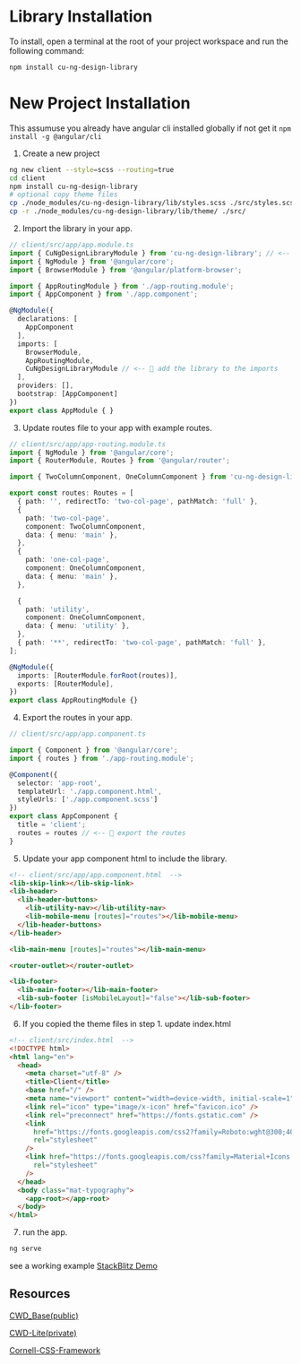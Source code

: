 
<Meta title="CU-NG-Design-Library/Installation" />

# Library Installation

To install, open a terminal at the root of your project workspace and run the following command:

```bash
npm install cu-ng-design-library
```

# New Project Installation

This assumuse you already have angular cli installed globally if not get it `npm install -g @angular/cli`

1. Create a new project

```bash
ng new client --style=scss --routing=true
cd client
npm install cu-ng-design-library
# optional copy theme files
cp ./node_modules/cu-ng-design-library/lib/styles.scss ./src/styles.scss
cp -r ./node_modules/cu-ng-design-library/lib/theme/ ./src/
```

2. Import the library in your app.

```typescript
// client/src/app/app.module.ts
import { CuNgDesignLibraryModule } from 'cu-ng-design-library'; // <-- 👀 import the library
import { NgModule } from '@angular/core';
import { BrowserModule } from '@angular/platform-browser';

import { AppRoutingModule } from './app-routing.module';
import { AppComponent } from './app.component';

@NgModule({
  declarations: [
    AppComponent
  ],
  imports: [
    BrowserModule,
    AppRoutingModule,
    CuNgDesignLibraryModule // <-- 👀 add the library to the imports
  ],
  providers: [],
  bootstrap: [AppComponent]
})
export class AppModule { }
```

3. Update routes file to your app with example routes.

```typescript
// client/src/app/app-routing.module.ts
import { NgModule } from '@angular/core';
import { RouterModule, Routes } from '@angular/router';

import { TwoColumnComponent, OneColumnComponent } from 'cu-ng-design-library'; // <-- 👀 import the example components

export const routes: Routes = [
  { path: '', redirectTo: 'two-col-page', pathMatch: 'full' },
  {
    path: 'two-col-page',
    component: TwoColumnComponent,
    data: { menu: 'main' },
  },
  {
    path: 'one-col-page',
    component: OneColumnComponent,
    data: { menu: 'main' },
  },

  {
    path: 'utility',
    component: OneColumnComponent,
    data: { menu: 'utility' },
  },
  { path: '**', redirectTo: 'two-col-page', pathMatch: 'full' },
];

@NgModule({
  imports: [RouterModule.forRoot(routes)],
  exports: [RouterModule],
})
export class AppRoutingModule {}
```

4. Export the routes in your app.

```typescript
// client/src/app/app.component.ts

import { Component } from '@angular/core';
import { routes } from './app-routing.module';

@Component({
  selector: 'app-root',
  templateUrl: './app.component.html',
  styleUrls: ['./app.component.scss']
})
export class AppComponent {
  title = 'client';
  routes = routes // <-- 👀 export the routes
}
```

5. Update your app component html to include the library.

```html
<!-- client/src/app/app.component.html  -->
<lib-skip-link></lib-skip-link>
<lib-header>
  <lib-header-buttons>
    <lib-utility-nav></lib-utility-nav>
    <lib-mobile-menu [routes]="routes"></lib-mobile-menu>
  </lib-header-buttons>
</lib-header>

<lib-main-menu [routes]="routes"></lib-main-menu>

<router-outlet></router-outlet>

<lib-footer>
  <lib-main-footer></lib-main-footer>
  <lib-sub-footer [isMobileLayout]="false"></lib-sub-footer>
</lib-footer>
```

6. If you copied the theme files in step 1. update index.html

```html
<!-- client/src/index.html  -->
<!DOCTYPE html>
<html lang="en">
  <head>
    <meta charset="utf-8" />
    <title>Client</title>
    <base href="/" />
    <meta name="viewport" content="width=device-width, initial-scale=1" />
    <link rel="icon" type="image/x-icon" href="favicon.ico" />
    <link rel="preconnect" href="https://fonts.gstatic.com" />
    <link
      href="https://fonts.googleapis.com/css2?family=Roboto:wght@300;400;500&display=swap"
      rel="stylesheet"
    />
    <link href="https://fonts.googleapis.com/css?family=Material+Icons|Material+Icons+Outlined|Material+Icons+Two+Tone|Material+Icons+Round|Material+Icons+Sharp"
      rel="stylesheet"
    />
  </head>
  <body class="mat-typography">
    <app-root></app-root>
  </body>
</html>
```

7. run the app.

```bash
ng serve
```

see a working example [StackBlitz Demo](https://stackblitz.com/edit/angular-ivy-j8ckge?devToolsHeight=33&file=src/app/app.component.ts)

## Resources

[CWD_Base(public)](https://github.com/CU-CommunityApps/cwd_base)

[CWD-Lite(private)](https://github.com/CU-CommunityApps/cwd_framework_lite)

[Cornell-CSS-Framework](https://iws-preview.hosting.cornell.edu/ama39/cssf/index.html)

